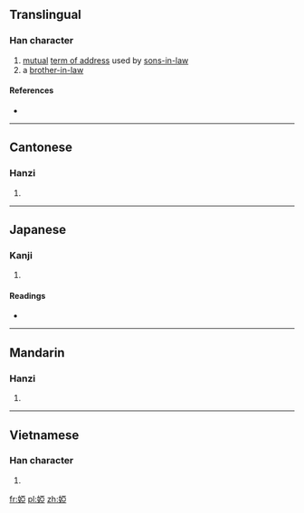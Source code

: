 {{also|娅}}
==Translingual==

===Han character===
{{Han char|rn=38|rad=女|as=08|sn=11|four=4141<sub>7</sub>|canj=女一中一 (VMLM)|ids=⿰[[女]][[亞]]}}

# [[mutual]] [[term of address]] used by [[sons-in-law]]
# a [[brother-in-law]]

====References====
* {{Han ref|kx=0265.230|dkj=06441|dj=0532.210|hdz=21055.080|uh=5A6D|ud=23149|bh=D4D5|bd=54485}}

----

==Cantonese==

===Hanzi===
{{yue-hanzi|jyut=|y=a3|sim=娅}}

# {{defn|lang=yue|sort=女08}}

----

==Japanese==

===Kanji===
{{ja-kanji|grade=|rs=女08}}

# {{defn|lang=ja|sort=女08}}

====Readings====
* {{ja-readings|on=[[あ]] (a)|kun=[[あいむこ]] (aimuko), [[こしもと]] (koshimoto)}}

----

==Mandarin==

===Hanzi===
{{cmn-hanzi|sim=娅|pin=[[yà]] ([[ya4]])|wg=ya<sup>4</sup>}}

# {{defn|lang=cmn|sort=女08}}

----

==Vietnamese==

===Han character===
{{vi-readings|rs=女08| hanviet = ả}}

# {{defn|lang=vi|sort=女08}}

[[fr:婭]]
[[pl:婭]]
[[zh:婭]]